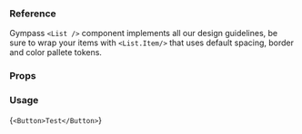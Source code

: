 
### Reference

Gympass `<List />` component implements all our design guidelines, be sure to wrap your items with `<List.Item/>` that uses default spacing, border and color pallete tokens.

### Props

<PropsTable component="List" />

### Usage

<CodeSandbox>{`<Button>Test</Button>`}</CodeSandbox>
